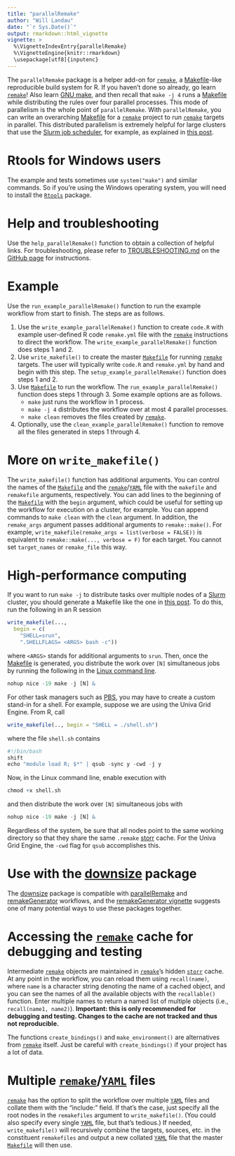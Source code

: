 ```yaml
---
title: "parallelRemake"
author: "Will Landau"
date: "`r Sys.Date()`"
output: rmarkdown::html_vignette
vignette: >
  %\VignetteIndexEntry{parallelRemake}
  %\VignetteEngine{knitr::rmarkdown}
  \usepackage[utf8]{inputenc}
---
```


The `parallelRemake` package is a helper add-on for [`remake`](https://github.com/richfitz/remake), a [Makefile](https://www.gnu.org/software/make/)-like reproducible build system for R. If you haven't done so already, go learn [`remake`](https://github.com/richfitz/remake)! Also learn [GNU make](https://www.gnu.org/software/make/), and then recall that `make -j 4` runs a [Makefile](https://www.gnu.org/software/make/) while distributing the rules over four parallel processes. This mode of parallelism is the whole point of `parallelRemake`. With `parallelRemake`, you can write an overarching [Makefile](https://www.gnu.org/software/make/) for a [`remake`](https://github.com/richfitz/remake) project to run [`remake`](https://github.com/richfitz/remake) targets in parallel. This distributed parallelism is extremely helpful for large clusters that use the [Slurm job scheduler](http://slurm.schedmd.com/), for example, as explained in [this post](http://plindenbaum.blogspot.com/2014/09/parallelizing-gnu-make-4-in-slurm.html).

# Rtools for Windows users

The example and tests sometimes use `system("make")` and similar commands. So if you're using the Windows operating system, you will need to install the [`Rtools`](https://github.com/stan-dev/rstan/wiki/Install-Rtools-for-Windows) package.

# Help and troubleshooting

Use the `help_parallelRemake()` function to obtain a collection of helpful links. For troubleshooting, please refer to [TROUBLESHOOTING.md](https://github.com/wlandau/parallelRemake/blob/master/TROUBLESHOOTING.md) on the [GitHub page](https://github.com/wlandau/parallelRemake) for instructions.

# Example

Use the `run_example_parallelRemake()` function to run the example workflow from start to finish. The steps are as follows.

1. Use the `write_example_parallelRemake()` function to create `code.R` with example user-defined R code `remake.yml` file with the [`remake`](https://github.com/richfitz/remake) instructions to direct the workflow. The `write_example_parallelRemake()` function does steps 1 and 2.
2. Use `write_makefile()` to create the master [`Makefile`](https://www.gnu.org/software/make/) for running [`remake`](https://github.com/richfitz/remake) targets. The user will typically write `code.R` and `remake.yml` by hand and begin with this step. The `setup_example_parallelRemake()` function does steps 1 and 2.
3. Use [`Makefile`](https://www.gnu.org/software/make/) to run the workflow. The `run_example_parallelRemake()` function does steps 1 through 3. Some example options are as follows.
    - `make` just runs the workflow in 1 process.
    - `make -j 4` distributes the workflow over at most 4 parallel processes.
    - `make clean` removes the files created by [`remake`](https://github.com/richfitz/remake).
5. Optionally, use the `clean_example_parallelRemake()` function to remove all the files generated in steps 1 through 4.
    
# More on `write_makefile()`

The `write_makefile()` function has additional arguments. You can control the names of the [`Makefile`](https://www.gnu.org/software/make/) and the [`remake`](https://github.com/richfitz/remake)/[`YAML`](http://yaml.org/) file with the `makefile` and `remakefile` arguments, respectively. You can add lines to the beginning of the [`Makefile`](https://www.gnu.org/software/make/) with the `begin` argument, which could be useful for setting up the workflow for execution on a cluster, for example. You can append commands to `make clean` with the `clean` argument. In addition, the `remake_args` argument passes additional arguments to `remake::make()`. For example, `write_makefile(remake_args = list(verbose = FALSE))` is equivalent to `remake::make(..., verbose = F)` for each target. You cannot set `target_names` or `remake_file` this way.

# High-performance computing

If you want to run `make -j` to distribute tasks over multiple nodes of a [Slurm](http://slurm.schedmd.com/) cluster, you should generate a Makefile like the one in [this post](http://plindenbaum.blogspot.com/2014/09/parallelizing-gnu-make-4-in-slurm.html).
To do this, run the following in an R session

```r
write_makefile(..., 
  begin = c(
    "SHELL=srun",
    ".SHELLFLAGS= <ARGS> bash -c"))
```

where `<ARGS>` stands for additional arguments to `srun`. Then, once the [Makefile](https://www.gnu.org/software/make/) is generated, you distribute
the work over `[N]` simultaneous jobs by running the following in the 
[Linux command line](http://linuxcommand.org/).

```r
nohup nice -19 make -j [N] &
```

For other task managers such as [PBS](https://en.wikipedia.org/wiki/Portable_Batch_System), you  may have to create a custom stand-in for a shell. 
For example, suppose we are using the Univa Grid Engine. From R, call

```r
write_makefile(.., begin = "SHELL = ./shell.sh")
```

where the file `shell.sh` contains

```r
#!/bin/bash
shift
echo "module load R; $*" | qsub -sync y -cwd -j y
```

Now, in the Linux command line, enable execution with

```r
chmod +x shell.sh
```

and then distribute the work over `[N]` simultaneous jobs with

```r
nohup nice -19 make -j [N] &
```

Regardless of the system, be sure that all nodes point to the same working directory so that they share the same `.remake` [storr](https://github.com/richfitz/storr) cache. For the Univa Grid Engine, the `-cwd` flag for `qsub` accomplishes this.

# Use with the [downsize](https://github.com/wlandau/downsize) package

The <a href="https://github.com/wlandau/downsize">downsize</a> package is compatible with <a href="https://github.com/wlandau/parallelRemake">parallelRemake</a> and <a href="https://github.com/wlandau/remakeGenerator">remakeGenerator</a> workflows, and the <a href="https://github.com/wlandau/remakeGenerator/blob/master/vignettes/remakeGenerator.Rmd">remakeGenerator vignette</a> suggests one of many potential ways to use these packages together.

# Accessing the [`remake`](https://github.com/richfitz/remake) cache for debugging and testing

Intermediate [`remake`](https://github.com/richfitz/remake) objects are maintained in [`remake`](https://github.com/richfitz/remake)'s hidden [`storr`](https://github.com/richfitz/storr) cache. At any point in the workflow, you can reload them using `recall(name)`, where `name` is a character string denoting the name of a cached object, and you can see the names of all the available objects with the `recallable()` function. Enter multiple names to return a named list of multiple objects (i.e., `recall(name1, name2)`). **Important: this is only recommended for debugging and testing. Changes to the cache are not tracked and thus not reproducible.**

The functions `create_bindings()` and `make_environment()` are alternatives from [`remake`](https://github.com/richfitz/remake) itself. Just be careful with `create_bindings()` if your project has a lot of data.

# Multiple [`remake`](https://github.com/richfitz/remake)/[`YAML`](http://yaml.org/) files

[`remake`](https://github.com/richfitz/remake) has the option to split the workflow over multiple [`YAML`](http://yaml.org/) files and collate them with the "include:" field. If that's the case, just specify all the root nodes in the `remakefiles` argument to `write_makefile()`. (You could also specify every single [`YAML`](http://yaml.org/) file, but that's tedious.) If needed, `write_makefile()` will recursively combine the targets, sources, etc. in the constituent `remakefiles` and output a new collated [`YAML`](http://yaml.org/) file that the master [`Makefile`](https://www.gnu.org/software/make/) will then use.
